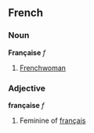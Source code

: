 ==French==
===Noun===
'''Française''' ''f''
# [[Frenchwoman]]

===Adjective===
'''française''' ''f''

# Feminine of [[français]]